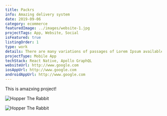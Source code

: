 ```yaml
---
title: Packrs
info: Amazing delivery system
date: 2019-09-06
category: ecommerce
featuredImage: ../images/website-1.jpg
projectTags: App, Website, Social
isFeatured: true
listingOrder: 1
type: work
details: There are many variations of passages of Lorem Ipsum available, but the majority have suffered alteration.
projectType: Mobile App
techStack: React Native, Apollo GraphQL
websiteUrl: http://www.google.com
iosAppUrl: http://www.google.com
androidAppUrl: http://www.google.com
---
```


This is amazxing project!

![Hopper The Rabbit](../images/website-1.jpg)

![Hopper The Rabbit](../images/website-1.jpg)
